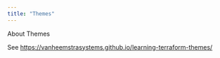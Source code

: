 ```yaml
---
title: "Themes"
---
```


About Themes

See <https://vanheemstrasystems.github.io/learning-terraform-themes/>
